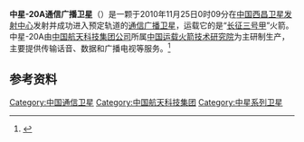 {{Infobox Spacecraft
|Bus = [[东方红三号|东方红三号]]卫星平台<br />（DFH-3 Bus）<ref name="sn">{{Cite web |url=http://www.spaceflightnow.com/news/n1011/26chinasat/ |title=SPACEFLIGHT NOW. Chinese communications craft rides Long March rocket（Z/OL）,2010-11-29. |accessdate=2010-11-29 |archive-date=2010-11-29 |archive-url=https://web.archive.org/web/20101129065412/http://spaceflightnow.com/news/n1011/26chinasat/ |dead-url=no }}</ref>
|Longitude = 
|Major_Contractors = 
|Organisation = [[中国航天科技集团公司|中国航天科技集团公司]]
|Carrier_Rocket = [[长征三号甲运载火箭|长征三号甲运载火箭]]
|Launch_Site = [[西昌卫星发射中心|西昌卫星发射中心]]
|Launch = 2010年11月25日0时09分
|Orbit_regime = [[地球同步轨道|地球同步轨道]]
|Mass = 
|Mission_Type = [[通信广播卫星|通信广播卫星]]
|Apoapsis = {{convert|125|mi|km}}
|Periapsis = {{convert|26000|mi|km}}<ref name="sn" />
}}
'''中星-20A通信广播卫星'''（{{lang|en|Chinasat-20A}}）是一颗于2010年11月25日0时09分在[[中国|中国]][[西昌卫星发射中心|西昌卫星发射中心]]发射并成功进入预定轨道的[[通信广播卫星|通信广播卫星]]，运载它的是“[[长征三号甲|长征三号甲]]”火箭。中星-20A由[[中国航天科技集团公司|中国航天科技集团公司]]所属[[中国运载火箭技术研究院|中国运载火箭技术研究院]]为主研制生产，主要提供传输话音、数据和广播电视等服务。<ref>{{Cite web |url=http://tech.china.com/zh_cn/science/universe/1030/20101125/16262400.html |title=中华网：我国成功发射“中星－20A”通信广播卫星（Z/OL） 2010-11-25 |accessdate=2010-11-25 |archive-date=2010-11-28 |archive-url=https://web.archive.org/web/20101128230800/http://tech.china.com/zh_cn/science/universe/1030/20101125/16262400.html |dead-url=no }}</ref>

==参考资料==
{{Reflist}}

{{中华人民共和国航天}}

[[Category:中国通信卫星|Category:中国通信卫星]]
[[Category:中国航天科技集团|Category:中国航天科技集团]]
[[Category:中星系列卫星|Category:中星系列卫星]]